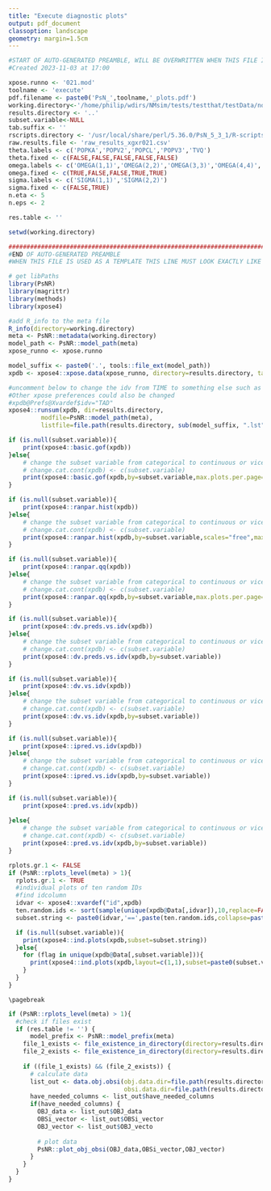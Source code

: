 ```yaml
---
title: "Execute diagnostic plots"
output: pdf_document
classoption: landscape
geometry: margin=1.5cm
---
```


```r

#START OF AUTO-GENERATED PREAMBLE, WILL BE OVERWRITTEN WHEN THIS FILE IS USED AS A TEMPLATE
#Created 2023-11-03 at 17:00

xpose.runno <- '021.mod'
toolname <- 'execute'
pdf.filename <- paste0('PsN_',toolname,'_plots.pdf')
working.directory<-'/home/philip/wdirs/NMsim/tests/testthat/testData/nonmem/xgxr021.dir1/'
results.directory <- '..'
subset.variable<-NULL
tab.suffix <- '' 
rscripts.directory <- '/usr/local/share/perl/5.36.0/PsN_5_3_1/R-scripts' # This is not used
raw.results.file <- 'raw_results_xgxr021.csv'
theta.labels <- c('POPKA','POPV2','POPCL','POPV3','TVQ')
theta.fixed <- c(FALSE,FALSE,FALSE,FALSE,FALSE)
omega.labels <- c('OMEGA(1,1)','OMEGA(2,2)','OMEGA(3,3)','OMEGA(4,4)','OMEGA(5,5)')
omega.fixed <- c(TRUE,FALSE,FALSE,TRUE,TRUE)
sigma.labels <- c('SIGMA(1,1)','SIGMA(2,2)')
sigma.fixed <- c(FALSE,TRUE)
n.eta <- 5
n.eps <- 2

res.table <- ''

setwd(working.directory)

############################################################################
#END OF AUTO-GENERATED PREAMBLE
#WHEN THIS FILE IS USED AS A TEMPLATE THIS LINE MUST LOOK EXACTLY LIKE THIS


```


```r
# get libPaths
library(PsNR)
library(magrittr)
library(methods)
library(xpose4)

#add R_info to the meta file
R_info(directory=working.directory)
meta <- PsNR::metadata(working.directory)
model_path <- PsNR::model_path(meta)
xpose_runno <- xpose.runno
```

```r
model_suffix <- paste0('.', tools::file_ext(model_path))
xpdb <- xpose4::xpose.data(xpose_runno, directory=results.directory, tab.suffix=tab.suffix, mod.prefix=PsNR::model_prefix(meta), mod.suffix=model_suffix)

#uncomment below to change the idv from TIME to something else such as TAD.
#Other xpose preferences could also be changed
#xpdb@Prefs@Xvardef$idv="TAD"
xpose4::runsum(xpdb, dir=results.directory,
         modfile=PsNR::model_path(meta),
         listfile=file.path(results.directory, sub(model_suffix, ".lst", basename(PsNR::model_path(meta)))))
```
\pagebreak

```r
if (is.null(subset.variable)){
    print(xpose4::basic.gof(xpdb))
}else{
    # change the subset variable from categorical to continuous or vice versa.
    # change.cat.cont(xpdb) <- c(subset.variable)
    print(xpose4::basic.gof(xpdb,by=subset.variable,max.plots.per.page=1))
}
```
\pagebreak

```r
if (is.null(subset.variable)){
    print(xpose4::ranpar.hist(xpdb))
}else{
    # change the subset variable from categorical to continuous or vice versa.
    # change.cat.cont(xpdb) <- c(subset.variable)
    print(xpose4::ranpar.hist(xpdb,by=subset.variable,scales="free",max.plots.per.page=1))
}
```
\pagebreak

```r
if (is.null(subset.variable)){
    print(xpose4::ranpar.qq(xpdb))
}else{
    # change the subset variable from categorical to continuous or vice versa.
    # change.cat.cont(xpdb) <- c(subset.variable)
    print(xpose4::ranpar.qq(xpdb,by=subset.variable,max.plots.per.page=1))
}
```
\pagebreak

```r
if (is.null(subset.variable)){
    print(xpose4::dv.preds.vs.idv(xpdb))
}else{
    # change the subset variable from categorical to continuous or vice versa.
    # change.cat.cont(xpdb) <- c(subset.variable)
    print(xpose4::dv.preds.vs.idv(xpdb,by=subset.variable))
}
```
\pagebreak

```r
if (is.null(subset.variable)){
    print(xpose4::dv.vs.idv(xpdb))
}else{
    # change the subset variable from categorical to continuous or vice versa.
    # change.cat.cont(xpdb) <- c(subset.variable)
    print(xpose4::dv.vs.idv(xpdb,by=subset.variable))
}
```
\pagebreak

```r
if (is.null(subset.variable)){
    print(xpose4::ipred.vs.idv(xpdb))
}else{
    # change the subset variable from categorical to continuous or vice versa.
    # change.cat.cont(xpdb) <- c(subset.variable)
    print(xpose4::ipred.vs.idv(xpdb,by=subset.variable))
}
```
\pagebreak

```r
if (is.null(subset.variable)){
    print(xpose4::pred.vs.idv(xpdb))
    
}else{
    # change the subset variable from categorical to continuous or vice versa.
    # change.cat.cont(xpdb) <- c(subset.variable)
    print(xpose4::pred.vs.idv(xpdb,by=subset.variable))
}
```
\pagebreak

```r
rplots.gr.1 <- FALSE
if (PsNR::rplots_level(meta) > 1){
  rplots.gr.1 <- TRUE
  #individual plots of ten random IDs
  #find idcolumn
  idvar <- xpose4::xvardef("id",xpdb)
  ten.random.ids <- sort(sample(unique(xpdb@Data[,idvar]),10,replace=FALSE))
  subset.string <- paste0(idvar,'==',paste(ten.random.ids,collapse=paste0(' | ',idvar,'==')))

  if (is.null(subset.variable)){
    print(xpose4::ind.plots(xpdb,subset=subset.string))
  }else{
    for (flag in unique(xpdb@Data[,subset.variable])){
      print(xpose4::ind.plots(xpdb,layout=c(1,1),subset=paste0(subset.variable,'==',flag,' & (',subset.string,')')))
    }
  }
}  
```

```asis
\pagebreak
```

```r
if (PsNR::rplots_level(meta) > 1){
  #check if files exist
  if (res.table != '') {
      model_prefix <- PsNR::model_prefix(meta)
    file_1_exists <- file_existence_in_directory(directory=results.directory, file_name=paste0(model_prefix, xpose_runno, ".phi"))
    file_2_exists <- file_existence_in_directory(directory=results.directory, file_name=res.table)
    
    if ((file_1_exists) && (file_2_exists)) {
      # calculate data
      list_out <- data.obj.obsi(obj.data.dir=file.path(results.directory, paste0(model_prefix, xpose_runno, ".phi")),
                                obsi.data.dir=file.path(results.directory, res.table))
      have_needed_columns <- list_out$have_needed_columns
      if(have_needed_columns) {
        OBJ_data <- list_out$OBJ_data
        OBSi_vector <- list_out$OBSi_vector
        OBJ_vector <- list_out$OBJ_vecto
      
        # plot data
        PsNR::plot_obj_obsi(OBJ_data,OBSi_vector,OBJ_vector)
      }
    }
  }
}
```

